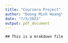 ---
title: "Coursera Project"
author: "Duong Minh Hoang"
date: "7/5/2022"
output: pdf_document
---


```
## This is a mrakdown file
```
